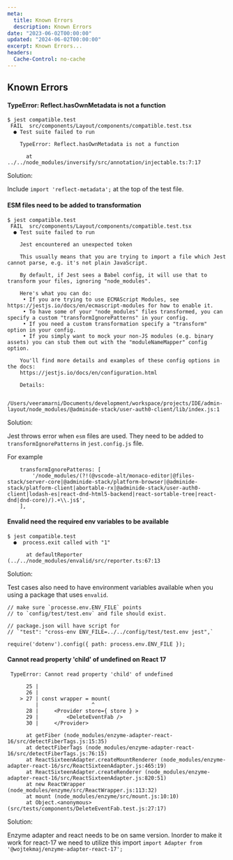 ```yaml
---
meta:
  title: Known Errors
  description: Known Errors
date: "2023-06-02T00:00:00"
updated: "2024-06-02T00:00:00"
excerpt: Known Errors...
headers:
  Cache-Control: no-cache
---
```


## Known Errors

#### TypeError: Reflect.hasOwnMetadata is not a function

```
$ jest compatible.test
 FAIL  src/components/Layout/components/compatible.test.tsx
  ● Test suite failed to run

    TypeError: Reflect.hasOwnMetadata is not a function

      at ../../node_modules/inversify/src/annotation/injectable.ts:7:17
```

Solution:

Include `import 'reflect-metadata';` at the top of the test file.

#### ESM files need to be added to transformation

```
$ jest compatible.test
 FAIL  src/components/Layout/components/compatible.test.tsx
  ● Test suite failed to run

    Jest encountered an unexpected token

    This usually means that you are trying to import a file which Jest cannot parse, e.g. it's not plain JavaScript.

    By default, if Jest sees a Babel config, it will use that to transform your files, ignoring "node_modules".

    Here's what you can do:
     • If you are trying to use ECMAScript Modules, see https://jestjs.io/docs/en/ecmascript-modules for how to enable it.
     • To have some of your "node_modules" files transformed, you can specify a custom "transformIgnorePatterns" in your config.
     • If you need a custom transformation specify a "transform" option in your config.
     • If you simply want to mock your non-JS modules (e.g. binary assets) you can stub them out with the "moduleNameMapper" config option.

    You'll find more details and examples of these config options in the docs:
    https://jestjs.io/docs/en/configuration.html

    Details:

    /Users/veeramarni/Documents/development/workspace/projects/IDE/admin-layout/node_modules/@adminide-stack/user-auth0-client/lib/index.js:1
```

Solution:

Jest throws error when `esm` files are used. They need to be added to `transformIgnorePatterns` in `jest.config.js` file.

For example

```
    transformIgnorePatterns: [
        '/node_modules/(?!(@vscode-alt/monaco-editor|@files-stack/server-core|@adminide-stack/platform-browser|@adminide-stack/platform-client|abortable-rx|@adminide-stack/user-auth0-client|lodash-es|react-dnd-html5-backend|react-sortable-tree|react-dnd|dnd-core)/).+\\.js$',
    ],
```

#### Envalid need the required env variables to be available

```
$ jest compatible.test
  ●  process.exit called with "1"

      at defaultReporter (../../node_modules/envalid/src/reporter.ts:67:13
```

Solution:

Test cases also need to have environment variables available when you using a package that uses `envalid`.

```
// make sure `processe.env.ENV_FILE` points
// to `config/test/test.env` and file should exist.

// package.json will have script for
// `"test": "cross-env ENV_FILE=../../config/test/test.env jest",`

require('dotenv').config({ path: process.env.ENV_FILE });
```

#### Cannot read property 'child' of undefined on React 17

```
 TypeError: Cannot read property 'child' of undefined

      25 |
      26 |
    > 27 | const wrapper = mount(
         |                 ^
      28 |     <Provider store={ store } >
      29 |         <DeleteEventFab />
      30 |     </Provider>

      at getFiber (node_modules/enzyme-adapter-react-16/src/detectFiberTags.js:15:35)
      at detectFiberTags (node_modules/enzyme-adapter-react-16/src/detectFiberTags.js:76:15)
      at ReactSixteenAdapter.createMountRenderer (node_modules/enzyme-adapter-react-16/src/ReactSixteenAdapter.js:465:19)
      at ReactSixteenAdapter.createRenderer (node_modules/enzyme-adapter-react-16/src/ReactSixteenAdapter.js:820:51)
      at new ReactWrapper (node_modules/enzyme/src/ReactWrapper.js:113:32)
      at mount (node_modules/enzyme/src/mount.js:10:10)
      at Object.<anonymous> (src/tests/components/DeleteEventFab.test.js:27:17)
```

Solution:

Enzyme adapter and react needs to be on same version. Inorder to make it work for react-17 we need to utilize this import `import Adapter from '@wojtekmaj/enzyme-adapter-react-17';`
